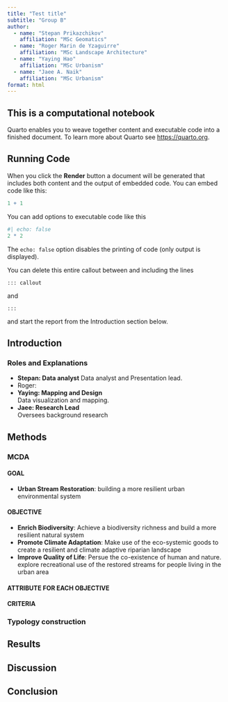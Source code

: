 ```yaml
---
title: "Test title"
subtitle: "Group B"
author:
  - name: "Stepan Prikazchikov"
    affiliation: "MSc Geomatics"
  - name: "Roger Marin de Yzaguirre"
    affiliation: "MSc Landscape Architecture"
  - name: "Yaying Hao"
    affiliation: "MSc Urbanism"
  - name: "Jaee A. Naik"
    affiliation: "MSc Urbanism"
format: html
---
```


::: callout
## This is a computational notebook

Quarto enables you to weave together content and executable code into a finished document. To learn more about Quarto see <https://quarto.org>.

## Running Code

When you click the **Render** button a document will be generated that includes both content and the output of embedded code. You can embed code like this:

```r
1 + 1
```

You can add options to executable code like this 

```r
#| echo: false
2 * 2
```

The `echo: false` option disables the printing of code (only output is displayed).

You can delete this entire callout between and including the lines
```
::: callout
```
and

```
:::
```
and start the report from the Introduction section below.
:::

## Introduction

### Roles and Explanations  

 * **Stepan: Data analyst**
    Data analyst and Presentation lead.
 * Roger:  
 * **Yaying: Mapping and Design**  
   Data visualization and mapping.
 * **Jaee: Research Lead**  
   Oversees background research

## Methods

### MCDA

#### GOAL

 * **Urban Stream Restoration**: building a more resilient urban environmental system

#### OBJECTIVE 

 * **Enrich Biodiversity**: Achieve a biodiversity richness and build a more resilient natural system
 * **Promote Climate Adaptation**: Make use of the eco-systemic goods to create a resilient and climate adaptive riparian landscape
 * **Improve Quality of Life**: Persue the co-existence of human and nature. explore recreational use of the restored streams for people living in the urban area

#### ATTRIBUTE FOR EACH OBJECTIVE

#### CRITERIA

### Typology construction

## Results

## Discussion

## Conclusion

